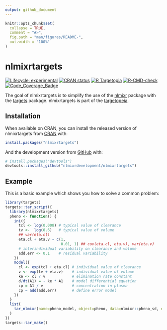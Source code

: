```yaml
---
output: github_document
---
```


<!-- README.md is generated from README.Rmd. Please edit that file -->

```r
knitr::opts_chunk$set(
  collapse = TRUE,
  comment = "#>",
  fig.path = "man/figures/README-",
  out.width = "100%"
)
```

# nlmixrtargets

<!-- badges: start -->
[![Lifecycle: experimental](https://img.shields.io/badge/lifecycle-experimental-orange.svg)](https://lifecycle.r-lib.org/articles/stages.html#experimental)
[![CRAN status](https://www.r-pkg.org/badges/version/nlmixrtargets)](https://CRAN.R-project.org/package=nlmixrtargets)
[![R Targetopia](https://img.shields.io/badge/R_Targetopia-member-blue?style=flat&labelColor=gray)](https://wlandau.github.io/targetopia/)
[![R-CMD-check](https://github.com/nlmixrdevelopment/nlmixrtargets/workflows/R-CMD-check/badge.svg)](https://github.com/nlmixrdevelopment/nlmixrtargets/actions)
[![Code_Coverage_Badge](http://codecov.io/github/nlmixrdevelopment/nlmixrtargets/coverage.svg?branch=main)](http://codecov.io/github/nlmixrdevelopment/nlmixrtargets?branch=main)
<!-- badges: end -->

The goal of nlmixrtargets is to simplify the use of the [nlmixr](https://github.com/nlmixrdevelopment/nlmixr) package with the [targets](https://docs.ropensci.org/targets/) package.  nlmixrtargets is part of the [targetopeia](https://wlandau.github.io/targetopia/packages.html).

## Installation

When available on CRAN, you can install the released version of nlmixrtargets from [CRAN](https://CRAN.R-project.org) with:

``` r
install.packages("nlmixrtargets")
```

And the development version from [GitHub](https://github.com/) with:

``` r
# install.packages("devtools")
devtools::install_github("nlmixrdevelopment/nlmixrtargets")
```
## Example

This is a basic example which shows you how to solve a common problem:

```r
library(targets)
targets::tar_script({
  library(nlmixrtargets)
  pheno <- function() {
    ini({
      tcl <- log(0.008) # typical value of clearance
      tv <-  log(0.6)   # typical value of volume
      ## var(eta.cl)
      eta.cl + eta.v ~ c(1,
                         0.01, 1) ## cov(eta.cl, eta.v), var(eta.v)
      # interindividual variability on clearance and volume
      add.err <- 0.1    # residual variability
    })
    model({
      cl <- exp(tcl + eta.cl) # individual value of clearance
      v <- exp(tv + eta.v)    # individual value of volume
      ke <- cl / v            # elimination rate constant
      d/dt(A1) = - ke * A1    # model differential equation
      cp = A1 / v             # concentration in plasma
      cp ~ add(add.err)       # define error model
    })
  }
  list(
    tar_nlmixr(name=pheno_model, object=pheno, data=nlmixr::pheno_sd, est="saem")
  )
})
targets::tar_make()
```

